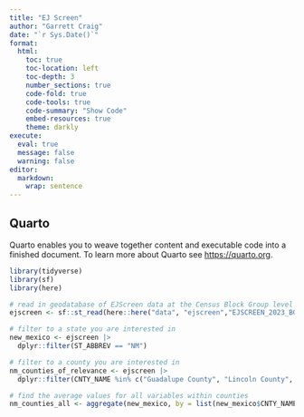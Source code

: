 ```yaml
---
title: "EJ Screen"
author: "Garrett Craig"
date: "`r Sys.Date()`"
format:
  html:
    toc: true
    toc-location: left
    toc-depth: 3
    number_sections: true
    code-fold: true
    code-tools: true
    code-summary: "Show Code"
    embed-resources: true
    theme: darkly
execute:
  eval: true
  message: false
  warning: false
editor: 
  markdown: 
    wrap: sentence 
---
```


## Quarto

Quarto enables you to weave together content and executable code into a finished document.
To learn more about Quarto see <https://quarto.org>.

```r
library(tidyverse)
library(sf)
library(here)
```


```r
# read in geodatabase of EJScreen data at the Census Block Group level
ejscreen <- sf::st_read(here::here("data", "ejscreen","EJSCREEN_2023_BG_StatePct_with_AS_CNMI_GU_VI.gdb"))
```


```r
# filter to a state you are interested in
new_mexico <- ejscreen |> 
  dplyr::filter(ST_ABBREV == "NM") 

# filter to a county you are interested in
nm_counties_of_relevance <- ejscreen |> 
  dplyr::filter(CNTY_NAME %in% c("Guadalupe County", "Lincoln County", "San Miguel County", "Socorro County", "Torrance County"))

# find the average values for all variables within counties
nm_counties_all <- aggregate(new_mexico, by = list(new_mexico$CNTY_NAME), FUN = mean)
```